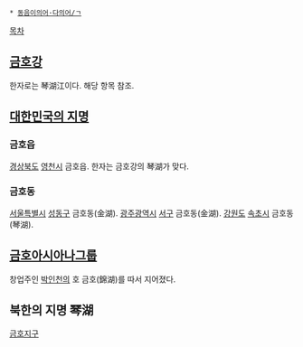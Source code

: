 * [[동음이의어·다의어/ㄱ]]

[[목차]]
== [[금호강]] ==
한자로는 琴湖江이다. 해당 항목 참조.

== [[대한민국/지명|대한민국의 지명]] ==
=== 금호읍 ===
[[경상북도]] [[영천시]] 금호읍. 한자는 금호강의 琴湖가 맞다.

=== 금호동 ===
[[서울특별시]] [[성동구]] 금호동(金湖).
[[광주광역시]] [[서구(광주)|서구]] 금호동(金湖).
[[강원도]] [[속초시]] 금호동(琴湖).

== [[금호아시아나그룹]] ==
창업주인 [[박인천]]의 호 금호(錦湖)를 따서 지어졌다.

== 북한의 지명 琴湖 ==
[[금호지구]]
